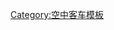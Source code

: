{{Navbox
| name      = 空中客车集团
| title     = [[空中客车集团]]
| listclass = hlist

| group1 = 现有业务
| list1 = 
* [[空中客车]]
* [[空中巴士國防航天]]
* [[Airbus Group, Inc.]]
* [[空中客车直升机公司]]
* [[Stelia Aerospace]]
* [[空中客车商务机]]

| group2 = 人物
| list2 = 
* [[Denis Ranque]]
* [[Tom Enders]]

| group3 = 之前业务
| list3  =
* [[Euroflag]]
* [[Airbus Military]]
* [[阿斯特里姆]]
* [[Cassidian]]
* [[EADS CASA]]
* [[空中客车直升机公司|欧洲直升机公司]]

| group4 = 其他
| list4 =
* [[European Union defence procurement]]
* [[Competition between Airbus and Boeing]]

| group19 = 相关
| list19 = 
* [[Aérospatiale-Matra]]
* [[Construcciones Aeronáuticas SA]]
* [[DASA]]
}}<noinclude>
{{collapsible option}}
[[Category:空中客车模板]]
</noinclude>